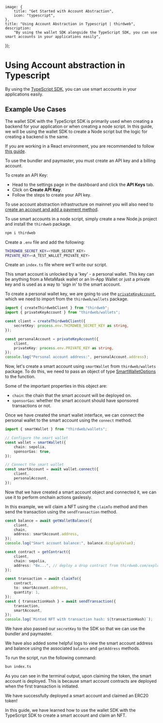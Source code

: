 
	image: {
		title: "Get Started with Account Abstraction",
		icon: "typescript",
	},
	title: "Using Account Abstraction in Typescript | thirdweb",
	description:
		"By using the wallet SDK alongside the TypeScript SDK, you can use smart accounts in your applications easily",
});

# Using Account abstraction in Typescript

By using the [TypeScript SDK](/typescript/v5), you can use smart accounts in your applications easily.

## Example Use Cases

The wallet SDK with the TypeScript SDK is primarily used when creating a backend for your application or when creating a node script.
In this guide, we will be using the wallet SDK to create a Node script but the logic for creating a backend is the same.

If you are working in a React environment, you are recommended to follow [this guide](/connect/account-abstraction/guides/react).

<Steps>
<Step title="Create an API key">

To use the bundler and paymaster, you must create an API key and a billing account.

To create an API Key:

- Head to the settings page in the dashboard and click the **API Keys** tab.
- Click on **Create API Key**.
- Follow the steps to create your API key.

To use account abstraction infrastructure on mainnet you will also need to [create an account and add a payment method](https://thirdweb.com/team/~/~/settings/billing).

</Step>
<Step title="Create a Node Script">

To use smart accounts in a node script, simply create a new Node.js project and install the `thirdweb` package.

```bash
npm i thirdweb
```

Create a `.env` file and add the following:

```bash
THIRDWEB_SECRET_KEY=<YOUR_SECRET_KEY>
PRIVATE_KEY=<A_TEST_WALLET_PRIVATE_KEY>
```

Create an `index.ts` file where we'll write our script.

</Step>
<Step title="Creating the Personal Wallet Key">

This smart account is unlocked by a 'key' - a personal wallet.
This key can be anything from a MetaMask wallet or an In-App Wallet or just a private key and is used as a way to 'sign in' to the smart account.

To create a personal wallet key, we are going to use the [`privateKeyAccount`](/references/typescript/v5/privateKeyAccount), which we need to import from the `thirdweb/wallets` package.

```typescript
import { createThirdwebClient } from "thirdweb";
import { privateKeyAccount } from "thirdweb/wallets";

const client = createThirdwebClient({
	secretKey: process.env.THIRDWEB_SECRET_KEY as string,
});

const personalAccount = privateKeyAccount({
	client,
	privateKey: process.env.PRIVATE_KEY as string,
});
console.log("Personal account address:", personalAccount.address);
```

</Step>
<Step title="Creating the Smart account">

Now, let's create a smart account using `smartWallet` from `thirdweb/wallets` package.
To do this, we need to pass an object of type [SmartWalletOptions](/references/typescript/v5/SmartWalletOptions) to the function.

Some of the important properties in this object are:

- `chain`: the chain that the smart account will be deployed on.
- `sponsorGas`: whether the smart account should have sponsored transactions or not.

Once we have created the smart wallet interface, we can connect the personal wallet to the smart account using the `connect` method.

```typescript
import { smartWallet } from "thirdweb/wallets";

// Configure the smart wallet
const wallet = smartWallet({
	chain: sepolia,
	sponsorGas: true,
});

// Connect the smart wallet
const smartAccount = await wallet.connect({
	client,
	personalAccount,
});
```

</Step>
<Step title="Using the Smart Account">

Now that we have created a smart account object and connected it, we can use it to perform onchain actions gaslessly.

In this example, we will claim a NFT using the `claimTo` method and then send the transaction using the `sendTransaction` method.

```typescript
const balance = await getWalletBalance({
	client,
	chain,
	address: smartAccount.address,
});
console.log("Smart account balance:", balance.displayValue);

const contract = getContract({
	client,
	chain: sepolia,
	address: "0x...", // deploy a drop contract from thirdweb.com/explore
});

const transaction = await claimTo({
	contract,
	to: smartAccount.address,
	quantity: 1,
});
const { transactionHash } = await sendTransaction({
	transaction,
	smartAccount,
});
console.log(`Minted NFT with transaction hash: ${transactionHash}`);
```

We have also passed our `secretKey` to the SDK so that we can use the bundler and paymaster.

We have also added some helpful logs to view the smart account address and balance using the associated `balance` and `getAddress` methods.

</Step>
<Step title="Run the Script">

To run the script, run the following command:

```bash
bun index.ts
```

As you can see in the terminal output, upon claiming the token, the smart account is deployed. This is because smart account contracts are deployed when the first transaction is initiated.

We have successfully deployed a smart account and claimed an ERC20 token!

</Step>
<Step title="Conclusion">

In this guide, we have learned how to use the wallet SDK with the TypeScript SDK to
create a smart account and claim an NFT.

</Step>
</Steps>
